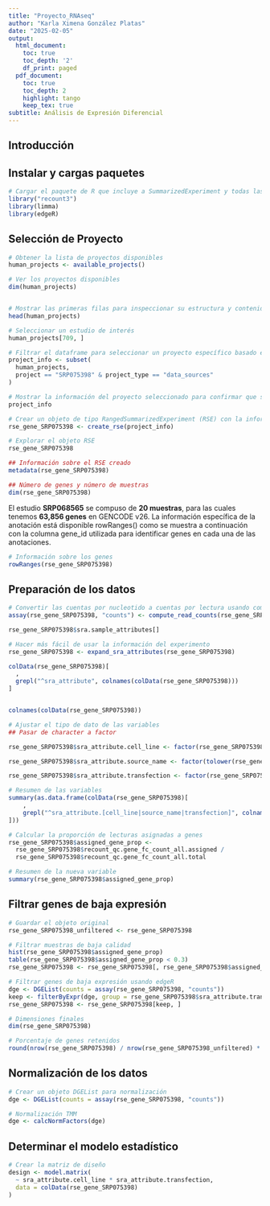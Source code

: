 ```yaml
---
title: "Proyecto_RNAseq"
author: "Karla Ximena González Platas"
date: "2025-02-05"
output:
  html_document:
    toc: true
    toc_depth: '2'
    df_print: paged
  pdf_document:
    toc: true
    toc_depth: 2
    highlight: tango
    keep_tex: true
subtitle: Análisis de Expresión Diferencial
---
```


## Introducción 

## Instalar y cargas paquetes

```r

# Cargar el paquete de R que incluye a SummarizedExperiment y todas las demás dependencias
library("recount3")
library(limma)
library(edgeR)

```


## Selección de Proyecto

```r

# Obtener la lista de proyectos disponibles 
human_projects <- available_projects()

# Ver los proyectos disponibles
dim(human_projects)


# Mostrar las primeras filas para inspeccionar su estructura y contenido
head(human_projects)

# Seleccionar un estudio de interés
human_projects[709, ]

# Filtrar el dataframe para seleccionar un proyecto específico basado en su ID y tipo
project_info <- subset(
  human_projects,
  project == "SRP075398" & project_type == "data_sources"
)

# Mostrar la información del proyecto seleccionado para confirmar que se ha filtrado correctamente
project_info

```

```r

# Crear un objeto de tipo RangedSummarizedExperiment (RSE) con la información a nivel de genes
rse_gene_SRP075398 <- create_rse(project_info)

# Explorar el objeto RSE
rse_gene_SRP075398

## Información sobre el RSE creado
metadata(rse_gene_SRP075398)

## Número de genes y número de muestras
dim(rse_gene_SRP075398)

```

El estudio **SRP068565** se compuso de **20 muestras**, para las cuales tenemos **63,856 genes** en GENCODE v26.
La información específica de la anotación está disponible rowRanges() como se muestra a continuación con la columna gene_id utilizada para identificar genes en cada una de las anotaciones.

```r

# Información sobre los genes
rowRanges(rse_gene_SRP075398)
```


## Preparación de los datos 

```r

# Convertir las cuentas por nucleotido a cuentas por lectura usando compute_read_counts().
assay(rse_gene_SRP075398, "counts") <- compute_read_counts(rse_gene_SRP075398)

rse_gene_SRP075398$sra.sample_attributes[]

# Hacer más fácil de usar la información del experimento
rse_gene_SRP075398 <- expand_sra_attributes(rse_gene_SRP075398)

colData(rse_gene_SRP075398)[
  ,
  grepl("^sra_attribute", colnames(colData(rse_gene_SRP075398)))
]


colnames(colData(rse_gene_SRP075398))

```

```r

# Ajustar el tipo de dato de las variables
## Pasar de character a factor

rse_gene_SRP075398$sra_attribute.cell_line <- factor(rse_gene_SRP075398$sra_attribute.cell_line)

rse_gene_SRP075398$sra_attribute.source_name <- factor(tolower(rse_gene_SRP075398$sra_attribute.source_name))

rse_gene_SRP075398$sra_attribute.transfection <- factor(rse_gene_SRP075398$sra_attribute.transfection)

# Resumen de las variables
summary(as.data.frame(colData(rse_gene_SRP075398)[
    ,
    grepl("^sra_attribute.[cell_line|source_name|transfection]", colnames(colData(rse_gene_SRP075398)))
]))

```

```r
# Calcular la proporción de lecturas asignadas a genes
rse_gene_SRP075398$assigned_gene_prop <- 
  rse_gene_SRP075398$recount_qc.gene_fc_count_all.assigned / 
  rse_gene_SRP075398$recount_qc.gene_fc_count_all.total

# Resumen de la nueva variable
summary(rse_gene_SRP075398$assigned_gene_prop)


```

## Filtrar genes de baja expresión

```r
# Guardar el objeto original
rse_gene_SRP075398_unfiltered <- rse_gene_SRP075398

# Filtrar muestras de baja calidad
hist(rse_gene_SRP075398$assigned_gene_prop)
table(rse_gene_SRP075398$assigned_gene_prop < 0.3)
rse_gene_SRP075398 <- rse_gene_SRP075398[, rse_gene_SRP075398$assigned_gene_prop > 0.3]

# Filtrar genes de baja expresión usando edgeR
dge <- DGEList(counts = assay(rse_gene_SRP075398, "counts"))
keep <- filterByExpr(dge, group = rse_gene_SRP075398$sra_attribute.transfection)
rse_gene_SRP075398 <- rse_gene_SRP075398[keep, ]

# Dimensiones finales
dim(rse_gene_SRP075398)

# Porcentaje de genes retenidos
round(nrow(rse_gene_SRP075398) / nrow(rse_gene_SRP075398_unfiltered) * 100, 2)
```


## Normalización de los datos

```r
# Crear un objeto DGEList para normalización
dge <- DGEList(counts = assay(rse_gene_SRP075398, "counts"))

# Normalización TMM
dge <- calcNormFactors(dge)

```


## Determinar el modelo estadístico

```r

# Crear la matriz de diseño
design <- model.matrix(
  ~ sra_attribute.cell_line * sra_attribute.transfection,
  data = colData(rse_gene_SRP075398)
)

```








